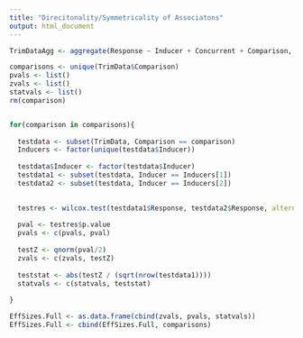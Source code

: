 ```yaml
---
title: "Direcitonality/Symmetricality of Associatons"
output: html_document
---
```


```r
TrimDataAgg <- aggregate(Response ~ Inducer + Concurrent + Comparison, data= TrimData, mean)

comparisons <- unique(TrimData$Comparison)
pvals <- list()
zvals <- list()
statvals <- list()
rm(comparison)


for(comparison in comparisons){
  
  testdata <- subset(TrimData, Comparison == comparison)
  Inducers <- factor(unique(testdata$Inducer))
  
  testdata$Inducer <- factor(testdata$Inducer)
  testdata1 <- subset(testdata, Inducer == Inducers[1])
  testdata2 <- subset(testdata, Inducer == Inducers[2])
  

  testres <- wilcox.test(testdata1$Response, testdata2$Response, alternative = "two.sided")
  
  pval <- testres$p.value
  pvals <- c(pvals, pval)
  
  testZ <- qnorm(pval/2)
  zvals <- c(zvals, testZ)
  
  teststat <- abs(testZ / (sqrt(nrow(testdata1))))
  statvals <- c(statvals, teststat)
  
}

EffSizes.Full <- as.data.frame(cbind(zvals, pvals, statvals))
EffSizes.Full <- cbind(EffSizes.Full, comparisons)
```



